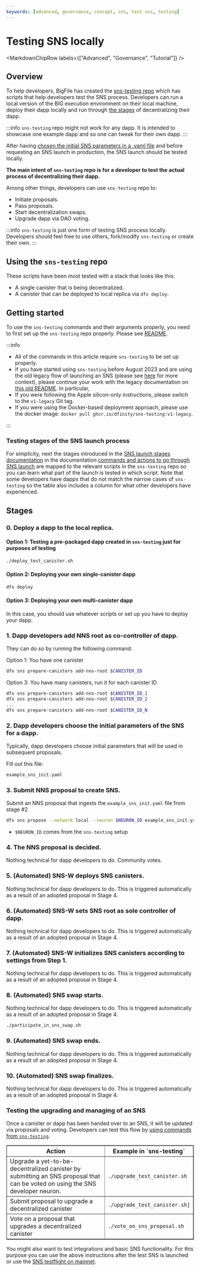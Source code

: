 ```yaml
---
keywords: [advanced, governance, concept, sns, test sns, testing]
---
```



# Testing SNS locally

<MarkdownChipRow labels={["Advanced", "Governance", "Tutorial"]} />

## Overview

To help developers, BigFile has created the [sns-testing repo](https://github.com/dfinity/sns-testing) which has scripts that help developers test the SNS process. Developers can run a local version of the BIG execution environment on their local machine, deploy their dapp locally and run through [the stages](../launching/launch-summary-1proposal.mdx) of decentralizing their dapp.

:::info
`sns-testing` repo might not work for any dapp. It is intended to showcase one example dapp and so one can tweak for their own dapp.
:::

After having [chosen the initial SNS parameters in a .yaml file](../tokenomics/preparation.mdx) and before requesting an SNS launch in production, the SNS launch should be tested locally.

**The main intent of `sns-testing` repo is for a developer to test the actual process of decentralizing their dapp.**

Among other things, developers can use `sns-testing` repo to:

* Initiate proposals.
* Pass proposals.
* Start decentralization swaps.
* Upgrade dapp via DAO voting.

:::info
`sns-testing` is just one form of testing SNS process locally. Developers should feel free to use others, fork/modify `sns-testing` or create their own.
:::

## Using the `sns-testing` repo

These scripts have been most tested with a stack that looks like this:

* A single canister that is being decentralized.
* A canister that can be deployed to local replica via `dfx deploy`.

## Getting started

To use the `sns-testing` commands and their arguments properly, you need to first set up the `sns-testing` repo properly. Please see [README](https://github.com/dfinity/sns-testing#sns-lifecycle).

:::info
* All of the commands in this article require `sns-testing` to be set up properly.
* If you have started using `sns-testing` before August 2023 and are using the old legacy flow of launching an SNS (please see [here](../launching/index.mdx) for more context), please continue your work with the legacy documentation on [this old README](https://github.com/dfinity/sns-testing/blob/v1-legacy/README.md). In particular,
* If you were following the Apple silicon-only instructions, please switch to the `v1-legacy` Git tag.
* If you were using the Docker-based deployment approach, please use the docker image: `docker pull ghcr.io/dfinity/sns-testing:v1-legacy`.

:::

### Testing stages of the SNS launch process

For simplicity, next the stages introduced in the [SNS launch stages documentation](../launching/launch-summary-1proposal.mdx) in the documentation [commands and actions to go through SNS launch](../launching/launch-steps-1proposal.mdx) are mapped to the relevant scripts in the `sns-testing` repo so you can learn what part of the launch is tested in which script.
Note that some developers have dapps that do not match the narrow cases of `sns-testing` so the table also includes a column for what other developers have experienced.

## Stages

### 0. Deploy a dapp to the local replica.

#### Option 1: Testing a pre-packaged dapp created in `sns-testing` just for purposes of testing

```bash
./deploy_test_canister.sh
```

#### Option 2: Deploying your own single-canister dapp

```bash
dfx deploy
```

#### Option 3: Deploying your own multi-canister dapp

In this case, you should use whatever scripts or set up you have to deploy your dapp.

### 1. Dapp developers add NNS root as co-controller of dapp.

They can do so by running the following command:

Option 1: You have one canister

```bash
dfx sns prepare-canisters add-nns-root $CANISTER_ID
```

Option 3: You have many canisters, run it for each canister ID

```bash
dfx sns prepare-canisters add-nns-root $CANISTER_ID_1
dfx sns prepare-canisters add-nns-root $CANISTER_ID_2
...
dfx sns prepare-canisters add-nns-root $CANISTER_ID_N
```

### 2. Dapp developers choose the initial parameters of the SNS for a dapp.

Typically, dapp developers choose initial parameters that will be used in subsequent proposals.

Fill out this file:

```bash
example_sns_init.yaml
```

### 3. Submit NNS proposal to create SNS.

Submit an NNS proposal that ingests the `example_sns_init.yaml` file from stage #2

```bash
dfx sns propose --network local --neuron $NEURON_ID example_sns_init.yaml
```

- `$NEURON_ID` comes from the `sns-testing` setup

### 4. The NNS proposal is decided.

Nothing technical for dapp developers to do. Community votes.

### 5. (Automated) SNS-W deploys SNS canisters.

Nothing technical for dapp developers to do. This is triggered automatically as a result
of an adopted proposal in Stage 4.

### 6. (Automated) SNS-W sets SNS root as sole controller of dapp.

Nothing technical for dapp developers to do. This is triggered automatically as a result
of an adopted proposal in Stage 4.

### 7. (Automated) SNS-W initializes SNS canisters according to settings from Step 1.

Nothing technical for dapp developers to do. This is triggered automatically as a result
of an adopted proposal in Stage 4.

### 8. (Automated) SNS swap starts.

Nothing technical for dapp developers to do. This is triggered automatically as a result
of an adopted proposal in Stage 4.

```bash
./participate_in_sns_swap.sh
```

### 9. (Automated) SNS swap ends.

Nothing technical for dapp developers to do. This is triggered automatically as a result
of an adopted proposal in Stage 4.

### 10. (Automated) SNS swap finalizes.

Nothing technical for dapp developers to do. This is triggered automatically as a result
of an adopted proposal in Stage 4.

### Testing the upgrading and managing of an SNS

Once a canister or dapp has been handed over to an SNS, it will be updated via proposals and voting. Developers can test this flow by [using commands from `sns-testing`](https://github.com/dfinity/sns-testing#sns-lifecycle).


<table border="1">
    <tr>
        <th>Action</th>
        <th>Example in `sns-testing`</th>
    </tr>
    <tr>
        <td>Upgrade a yet-to-be-decentralized canister by submitting an SNS proposal that can be voted on using the SNS developer neuron.</td>
        <td><code>./upgrade_test_canister.sh</code></td>
    </tr>
    <tr>
        <td>Submit proposal to upgrade a decentralized canister</td>
        <td><code>./upgrade_test_canister.sh]</code></td>
    </tr>
     <tr>
        <td>Vote on a proposal that upgrades a decentralized canister</td>
        <td><code>./vote_on_sns_proposal.sh</code></td>
    </tr>
</table>

You might also want to test integrations and basic SNS functionality.
For this purpose you can use the above instructions after the test SNS is
launched or use the [SNS testflight on mainnet](testing-on-mainnet.mdx).
